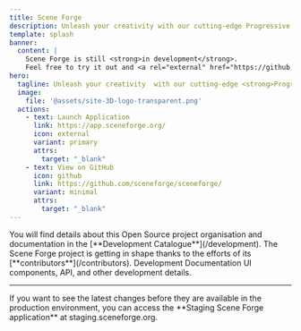 ```yaml
---
title: Scene Forge
description: Unleash your creativity with our cutting-edge Progressive Web Application that empowers you to craft, visualise, and manipulate stunning 3D scenes.
template: splash
banner:
  content: |
    Scene Forge is still <strong>in development</strong>.
    Feel free to try it out and <a rel="external" href="https://github.com/sceneforge/sceneforge/discussions" target="_blank">provide feedback</a>.
hero:
  tagline: Unleash your creativity  with our cutting-edge <strong>Progressive Web App</strong> that empowers you to <strong>craft</strong>, <strong>visualise</strong>, and <strong>manipulate</strong> stunning 3D scenes.
  image:
    file: '@assets/site-3D-logo-transparent.png'
  actions:
    - text: Launch Application
      link: https://app.sceneforge.org/
      icon: external
      variant: primary
      attrs:
        target: "_blank"
    - text: View on GitHub
      icon: github
      link: https://github.com/sceneforge/sceneforge/
      variant: minimal
      attrs:
        target: "_blank"
---
```


<CardGrid>
  <Card title="Open Source" icon="document">
    You will find details about this Open Source project organisation and documentation in the [**Development Catalogue**](/development).
  </Card>
  <Card title="Community" icon="heart">
    The Scene Forge project is getting in shape thanks to the efforts of its [**contributors**](/contributors).
  </Card>
</CardGrid>
<Card title="Highlights" icon="star">
  <Unlisted gap="0">
    <UnlistedItem>
      <IconLink name="open-book" href="https://docs.sceneforge.org/">
        Development Documentation
      </IconLink>
      UI components, API, and other development details.
    </UnlistedItem>
  </Unlisted>
</Card>

----------

<Expandable summary="Staging Environment" extra="Latest build">
  If you want to see the latest changes before they are available in the production environment,
  you can access the **Staging Scene Forge application** at <Link href="https://staging.sceneforge.org">staging.sceneforge.org</Link>.
</Expandable>
